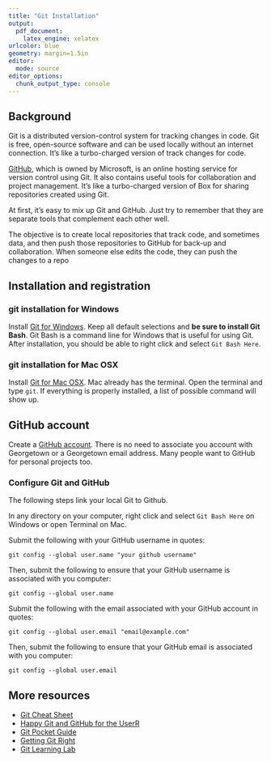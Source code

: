 ```yaml
---
title: "Git Installation"
output:
  pdf_document:
    latex_engine: xelatex
urlcolor: blue
geometry: margin=1.5in
editor:
  mode: source
editor_options:
  chunk_output_type: console
---
```


## Background

Git is a distributed version-control system for tracking changes in code. Git is free, open-source software and can be used locally without an internet connection. It's like a turbo-charged version of track changes for code.

[GitHub](https://github.com/), which is owned by Microsoft, is an online hosting service for version control using Git. It also contains useful tools for collaboration and project management. It's like a turbo-charged version of Box for sharing repositories created using Git.

At first, it's easy to mix up Git and GitHub. Just try to remember that they are separate tools that complement each other well.

The objective is to create local repositories that track code, and sometimes data, and then push those repositories to GitHub for back-up and collaboration. When someone else edits the code, they can push the changes to a repo

## Installation and registration

### git installation for Windows

Install [Git for Windows](https://git-scm.com/downloads). Keep all default selections and **be sure to install Git Bash**. Git Bash is a command line for Windows that is useful for using Git. After installation, you should be able to right click and select `Git Bash Here`.

### git installation for Mac OSX

Install [Git for Mac OSX](https://git-scm.com/downloads). Mac already has the terminal. Open the terminal and type `git`. If everything is properly installed, a list of possible command will show up.

## GitHub account

Create a [GitHub account](https://github.com/). There is no need to associate you account with Georgetown or a Georgetown email address. Many people want to GitHub for personal projects too.

### Configure Git and GitHub

The following steps link your local Git to Github.

In any directory on your computer, right click and select `Git Bash Here` on Windows or open Terminal on Mac.

Submit the following with your GitHub username in quotes:

`git config --global user.name "your github username"`

Then, submit the following to ensure that your GitHub username is associated with you computer:

`git config --global user.name`

Submit the following with the email associated with your GitHub account in quotes:

`git config --global user.email "email@example.com"`

Then, submit the following to ensure that your GitHub email is associated with you computer:

`git config --global user.email`

## More resources

-   [Git Cheat Sheet](https://education.github.com/git-cheat-sheet-education.pdf)
-   [Happy Git and GitHub for the UserR](https://happygitwithr.com/)
-   [Git Pocket Guide](https://www.amazon.com/Git-Pocket-Guide-Working-Introduction/dp/1449325866)
-   [Getting Git Right](https://www.atlassian.com/git)
-   [Git Learning Lab](https://lab.github.com/)
